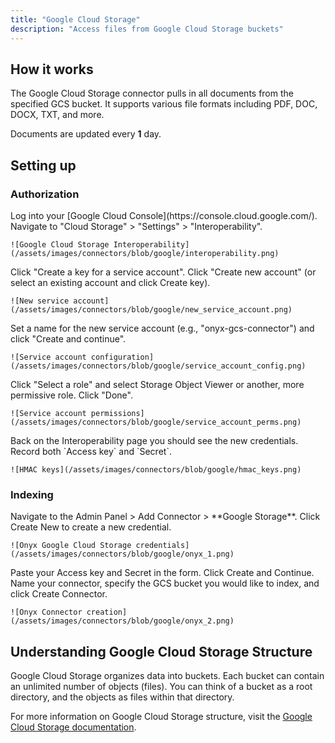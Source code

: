 ```yaml
---
title: "Google Cloud Storage"
description: "Access files from Google Cloud Storage buckets"
---
```


## How it works

The Google Cloud Storage connector pulls in all documents from the specified GCS bucket.
It supports various file formats including PDF, DOC, DOCX, TXT, and more.

Documents are updated every **1** day.

## Setting up

### Authorization

<Steps>
  <Step title="Open Interoperability settings">
    Log into your [Google Cloud Console](https://console.cloud.google.com/).
    Navigate to "Cloud Storage" > "Settings" > "Interoperability".

    ![Google Cloud Storage Interoperability](/assets/images/connectors/blob/google/interoperability.png)
  </Step>

  <Step title="Create service account key">
    Click "Create a key for a service account".
    Click "Create new account" (or select an existing account and click Create key).

    ![New service account](/assets/images/connectors/blob/google/new_service_account.png)
  </Step>

  <Step title="Set service account details">
    Set a name for the new service account (e.g., "onyx-gcs-connector") and click "Create and continue".

    ![Service account configuration](/assets/images/connectors/blob/google/service_account_config.png)
  </Step>

  <Step title="Assign role and finish">
    Click "Select a role" and select Storage Object Viewer or another, more permissive role. Click "Done".

    ![Service account permissions](/assets/images/connectors/blob/google/service_account_perms.png)
  </Step>

  <Step title="Record HMAC keys">
    Back on the Interoperability page you should see the new credentials. Record both `Access key` and `Secret`.

    ![HMAC keys](/assets/images/connectors/blob/google/hmac_keys.png)
  </Step>
</Steps>

### Indexing

<Steps>
  <Step title="Open Google Storage connector">
    Navigate to the Admin Panel > Add Connector > **Google Storage**.
  </Step>

  <Step title="Create credentials">
    Click Create New to create a new credential.

    ![Onyx Google Cloud Storage credentials](/assets/images/connectors/blob/google/onyx_1.png)
  </Step>

  <Step title="Enter keys and connect">
    Paste your Access key and Secret in the form. Click Create and Continue. Name your connector,
    specify the GCS bucket you would like to index, and click Create Connector.

    ![Onyx Connector creation](/assets/images/connectors/blob/google/onyx_2.png)
  </Step>
</Steps>

## Understanding Google Cloud Storage Structure

Google Cloud Storage organizes data into buckets. Each bucket can contain an unlimited number of objects (files).
You can think of a bucket as a root directory, and the objects as files within that directory.

For more information on Google Cloud Storage structure,
visit the [Google Cloud Storage documentation](https://cloud.google.com/storage/docs).

